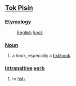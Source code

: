 ==[[Tok Pisin]]==

===[[Etymology]]===
: [[English]] ''[[hook]]''

===[[Noun]]===

# a hook, especially a [[fishhook]].

===[[Intransitive]] [[verb]]===

# to [[fish]].